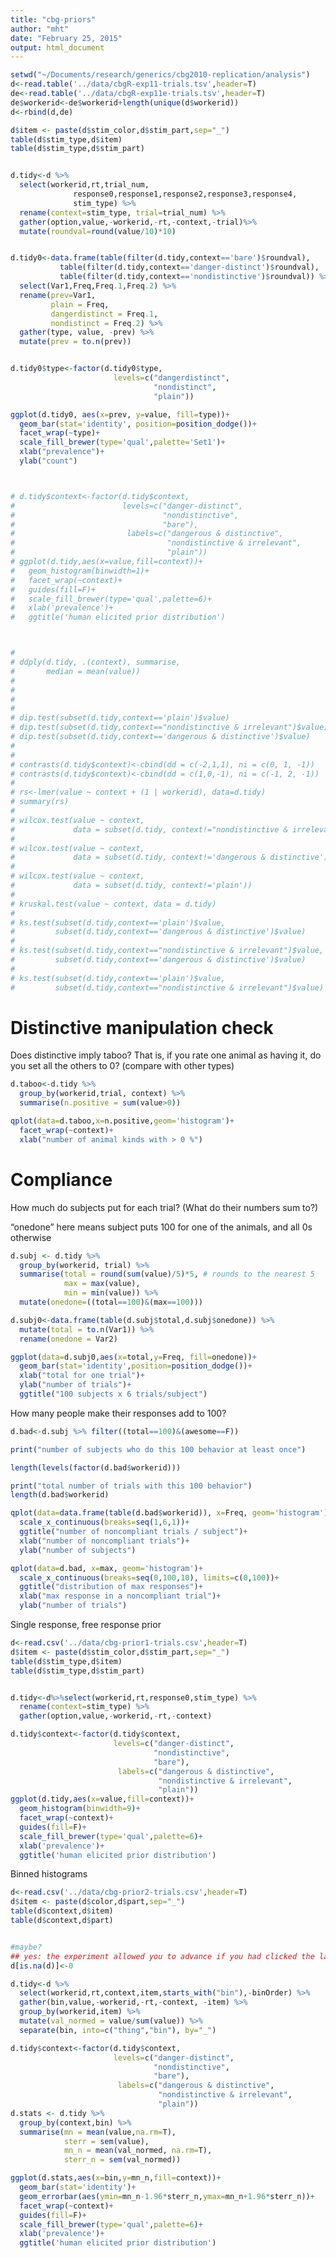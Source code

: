 ```yaml
---
title: "cbg-priors"
author: "mht"
date: "February 25, 2015"
output: html_document
---
```



```r
setwd("~/Documents/research/generics/cbg2010-replication/analysis")
d<-read.table('../data/cbgR-exp11-trials.tsv',header=T)
de<-read.table('../data/cbgR-exp11e-trials.tsv',header=T)
de$workerid<-de$workerid+length(unique(d$workerid))
d<-rbind(d,de)

d$item <- paste(d$stim_color,d$stim_part,sep="_")
table(d$stim_type,d$item)
table(d$stim_type,d$stim_part)


d.tidy<-d %>%   
  select(workerid,rt,trial_num,
              response0,response1,response2,response3,response4,
              stim_type) %>%
  rename(context=stim_type, trial=trial_num) %>%
  gather(option,value,-workerid,-rt,-context,-trial)%>%
  mutate(roundval=round(value/10)*10)


d.tidy0<-data.frame(table(filter(d.tidy,context=='bare')$roundval),
           table(filter(d.tidy,context=='danger-distinct')$roundval),
           table(filter(d.tidy,context=='nondistinctive')$roundval)) %>%
  select(Var1,Freq,Freq.1,Freq.2) %>%
  rename(prev=Var1,
         plain = Freq,
         dangerdistinct = Freq.1,
         nondistinct = Freq.2) %>%
  gather(type, value, -prev) %>%
  mutate(prev = to.n(prev))


d.tidy0$type<-factor(d.tidy0$type,
                       levels=c("dangerdistinct",
                                "nondistinct",
                                "plain"))

ggplot(d.tidy0, aes(x=prev, y=value, fill=type))+
  geom_bar(stat='identity', position=position_dodge())+
  facet_wrap(~type)+
  scale_fill_brewer(type='qual',palette='Set1')+
  xlab("prevalence")+
  ylab("count")



# d.tidy$context<-factor(d.tidy$context,
#                        levels=c("danger-distinct",
#                                 "nondistinctive",
#                                 "bare"), 
#                         labels=c("dangerous & distinctive", 
#                                  "nondistinctive & irrelevant",
#                                  "plain"))
# ggplot(d.tidy,aes(x=value,fill=context))+
#   geom_histogram(binwidth=1)+
#   facet_wrap(~context)+
#   guides(fill=F)+
#   scale_fill_brewer(type='qual',palette=6)+
#   xlab('prevalence')+
#   ggtitle('human elicited prior distribution')



# 
# ddply(d.tidy, .(context), summarise,
#       median = mean(value))
# 
# 
# 
# 
# dip.test(subset(d.tidy,context=='plain')$value)
# dip.test(subset(d.tidy,context=="nondistinctive & irrelevant")$value)
# dip.test(subset(d.tidy,context=='dangerous & distinctive')$value)
# 
# 
# contrasts(d.tidy$context)<-cbind(dd = c(-2,1,1), ni = c(0, 1, -1))
# contrasts(d.tidy$context)<-cbind(dd = c(1,0,-1), ni = c(-1, 2, -1))
# 
# rs<-lmer(value ~ context + (1 | workerid), data=d.tidy)
# summary(rs)
# 
# wilcox.test(value ~ context, 
#             data = subset(d.tidy, context!="nondistinctive & irrelevant"))
# 
# wilcox.test(value ~ context, 
#             data = subset(d.tidy, context!='dangerous & distinctive'))
# 
# wilcox.test(value ~ context, 
#             data = subset(d.tidy, context!='plain'))
# 
# kruskal.test(value ~ context, data = d.tidy) 
# 
# ks.test(subset(d.tidy,context=='plain')$value,
#         subset(d.tidy,context=='dangerous & distinctive')$value)
# 
# ks.test(subset(d.tidy,context=="nondistinctive & irrelevant")$value,
#         subset(d.tidy,context=='dangerous & distinctive')$value)
# 
# ks.test(subset(d.tidy,context=='plain')$value,
#         subset(d.tidy,context=="nondistinctive & irrelevant")$value)


```

# Distinctive manipulation check

Does distinctive imply taboo? That is, if you rate one animal as having it, do you set all the others to 0? (compare with other types)

```r
d.taboo<-d.tidy %>%
  group_by(workerid,trial, context) %>%
  summarise(n.positive = sum(value>0))

qplot(data=d.taboo,x=n.positive,geom='histogram')+
  facet_wrap(~context)+
  xlab("number of animal kinds with > 0 %")

```

# Compliance

How much do subjects put for each trial? (What do their numbers sum to?)

"onedone" here means subject puts 100 for one of the animals, and all 0s otherwise
```r

d.subj <- d.tidy %>%
  group_by(workerid, trial) %>%
  summarise(total = round(sum(value)/5)*5, # rounds to the nearest 5
            max = max(value),
            min = min(value)) %>%
  mutate(onedone=((total==100)&(max==100)))

d.subj0<-data.frame(table(d.subj$total,d.subj$onedone)) %>%
  mutate(total = to.n(Var1)) %>%
  rename(onedone = Var2)

ggplot(data=d.subj0,aes(x=total,y=Freq, fill=onedone))+
  geom_bar(stat='identity',position=position_dodge())+
  xlab("total for one trial")+
  ylab("number of trials")+
  ggtitle("100 subjects x 6 trials/subject")
```


How many people make their responses add to 100?


```r

d.bad<-d.subj %>% filter((total==100)&(awesome==F))

print("number of subjects who do this 100 behavior at least once")

length(levels(factor(d.bad$workerid)))

print("total number of trials with this 100 behavior")
length(d.bad$workerid)

qplot(data=data.frame(table(d.bad$workerid)), x=Freq, geom='histogram')+
  scale_x_continuous(breaks=seq(1,6,1))+
  ggtitle("number of noncompliant trials / subject")+
  xlab("number of noncompliant trials")+
  ylab("number of subjects")

qplot(data=d.bad, x=max, geom='histogram')+
  scale_x_continuous(breaks=seq(0,100,10), limits=c(0,100))+
  ggtitle("distribution of max responses")+
  xlab("max response in a noncompliant trial")+
  ylab("number of trials")

```




Single response, free response prior

```r
d<-read.csv('../data/cbg-prior1-trials.csv',header=T)
d$item <- paste(d$stim_color,d$stim_part,sep="_")
table(d$stim_type,d$item)
table(d$stim_type,d$stim_part)


d.tidy<-d%>%select(workerid,rt,response0,stim_type) %>%
  rename(context=stim_type) %>%
  gather(option,value,-workerid,-rt,-context)

d.tidy$context<-factor(d.tidy$context,
                       levels=c("danger-distinct",
                                "nondistinctive",
                                "bare"), 
                        labels=c("dangerous & distinctive", 
                                 "nondistinctive & irrelevant",
                                 "plain"))
ggplot(d.tidy,aes(x=value,fill=context))+
  geom_histogram(binwidth=9)+
  facet_wrap(~context)+
  guides(fill=F)+
  scale_fill_brewer(type='qual',palette=6)+
  xlab('prevalence')+
  ggtitle('human elicited prior distribution')


```

Binned histograms

```r
d<-read.csv('../data/cbg-prior2-trials.csv',header=T)
d$item <- paste(d$color,d$part,sep="_")
table(d$context,d$item)
table(d$context,d$part)


#maybe?
## yes: the experiment allowed you to advance if you had clicked the last slider, but not any of the other ones
d[is.na(d)]<-0

d.tidy<-d %>% 
  select(workerid,rt,context,item,starts_with("bin"),-binOrder) %>%
  gather(bin,value,-workerid,-rt,-context, -item) %>%
  group_by(workerid,item) %>%
  mutate(val_normed = value/sum(value)) %>%
  separate(bin, into=c("thing","bin"), by="_") 

d.tidy$context<-factor(d.tidy$context,
                       levels=c("danger-distinct",
                                "nondistinctive",
                                "bare"), 
                        labels=c("dangerous & distinctive", 
                                 "nondistinctive & irrelevant",
                                 "plain"))
d.stats <- d.tidy %>% 
  group_by(context,bin) %>%
  summarise(mn = mean(value,na.rm=T),
            sterr = sem(value),
            mn_n = mean(val_normed, na.rm=T),
            sterr_n = sem(val_normed))

ggplot(d.stats,aes(x=bin,y=mn_n,fill=context))+
  geom_bar(stat='identity')+
  geom_errorbar(aes(ymin=mn_n-1.96*sterr_n,ymax=mn_n+1.96*sterr_n))+
  facet_wrap(~context)+
  guides(fill=F)+
  scale_fill_brewer(type='qual',palette=6)+
  xlab('prevalence')+
  ggtitle('human elicited prior distribution')
```



